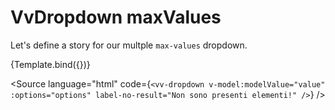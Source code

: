 
<Meta title="Components/Dropdown/Props/labelNoResults" />

# VvDropdown maxValues

Let's define a story for our multple `max-values` dropdown.

<Canvas>
	<Story
		name="labelNoResults"
		play={dropdownTest}
		args={{
			options: [],
			labelNoResult: 'Non sono presenti elementi!'
		}}>
		{Template.bind({})}
	</Story>
</Canvas>

<Source
	language="html"
	code={`<vv-dropdown v-model:modelValue="value" :options="options" label-no-result="Non sono presenti elementi!" />`}
/>
